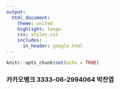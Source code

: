 ```yaml
---
output:
  html_document:
    theme: united
    highlight: tango
    css: styles.css
    includes:
      in_header: google.html
---
```


```r
knitr::opts_chunk$set(echo = TRUE)
```

### 카카오뱅크 3333-06-2994064 박찬엽

